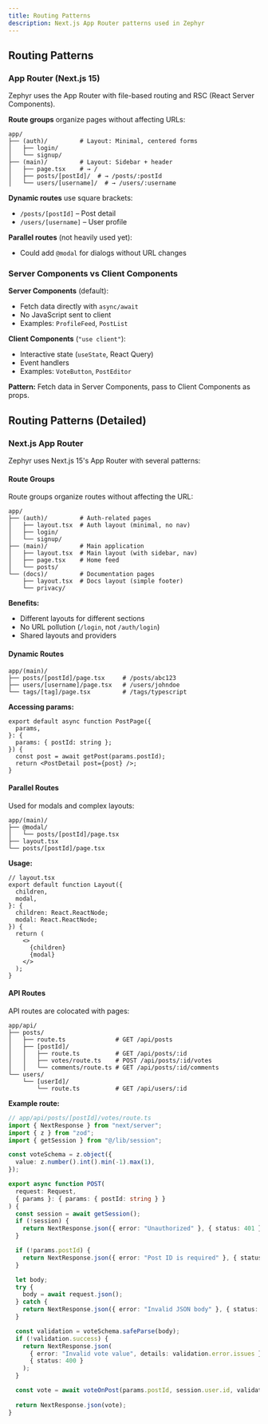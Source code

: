 ```yaml
---
title: Routing Patterns
description: Next.js App Router patterns used in Zephyr
---
```


## Routing Patterns

### App Router (Next.js 15)

Zephyr uses the App Router with file-based routing and RSC (React Server Components).

**Route groups** organize pages without affecting URLs:

```
app/
├── (auth)/         # Layout: Minimal, centered forms
│   ├── login/
│   └── signup/
├── (main)/         # Layout: Sidebar + header
│   ├── page.tsx    # → /
│   ├── posts/[postId]/  # → /posts/:postId
│   └── users/[username]/  # → /users/:username
```

**Dynamic routes** use square brackets:
- `/posts/[postId]` – Post detail
- `/users/[username]` – User profile

**Parallel routes** (not heavily used yet):
- Could add `@modal` for dialogs without URL changes

### Server Components vs Client Components

**Server Components** (default):
- Fetch data directly with `async/await`
- No JavaScript sent to client
- Examples: `ProfileFeed`, `PostList`

**Client Components** (`"use client"`):
- Interactive state (`useState`, React Query)
- Event handlers
- Examples: `VoteButton`, `PostEditor`

**Pattern:**
Fetch data in Server Components, pass to Client Components as props.

## Routing Patterns (Detailed)

### Next.js App Router

Zephyr uses Next.js 15's App Router with several patterns:

#### Route Groups

Route groups organize routes without affecting the URL:

```
app/
├── (auth)/         # Auth-related pages
│   ├── layout.tsx  # Auth layout (minimal, no nav)
│   ├── login/
│   └── signup/
├── (main)/         # Main application
│   ├── layout.tsx  # Main layout (with sidebar, nav)
│   ├── page.tsx    # Home feed
│   └── posts/
└── (docs)/         # Documentation pages
    ├── layout.tsx  # Docs layout (simple footer)
    └── privacy/
```

**Benefits:**
- Different layouts for different sections
- No URL pollution (`/login`, not `/auth/login`)
- Shared layouts and providers

#### Dynamic Routes

```
app/(main)/
├── posts/[postId]/page.tsx     # /posts/abc123
├── users/[username]/page.tsx   # /users/johndoe
└── tags/[tag]/page.tsx         # /tags/typescript
```

**Accessing params:**
```tsx
export default async function PostPage({
  params,
}: {
  params: { postId: string };
}) {
  const post = await getPost(params.postId);
  return <PostDetail post={post} />;
}
```

#### Parallel Routes

Used for modals and complex layouts:

```
app/(main)/
├── @modal/
│   └── posts/[postId]/page.tsx
├── layout.tsx
└── posts/[postId]/page.tsx
```

**Usage:**
```tsx
// layout.tsx
export default function Layout({
  children,
  modal,
}: {
  children: React.ReactNode;
  modal: React.ReactNode;
}) {
  return (
    <>
      {children}
      {modal}
    </>
  );
}
```

#### API Routes

API routes are colocated with pages:

```
app/api/
├── posts/
│   ├── route.ts              # GET /api/posts
│   ├── [postId]/
│   │   ├── route.ts          # GET /api/posts/:id
│   │   ├── votes/route.ts    # POST /api/posts/:id/votes
│   │   └── comments/route.ts # GET /api/posts/:id/comments
└── users/
    └── [userId]/
        └── route.ts          # GET /api/users/:id
```

**Example route:**
```typescript
// app/api/posts/[postId]/votes/route.ts
import { NextResponse } from "next/server";
import { z } from "zod";
import { getSession } from "@/lib/session";

const voteSchema = z.object({
  value: z.number().int().min(-1).max(1),
});

export async function POST(
  request: Request,
  { params }: { params: { postId: string } }
) {
  const session = await getSession();
  if (!session) {
    return NextResponse.json({ error: "Unauthorized" }, { status: 401 });
  }

  if (!params.postId) {
    return NextResponse.json({ error: "Post ID is required" }, { status: 400 });
  }

  let body;
  try {
    body = await request.json();
  } catch {
    return NextResponse.json({ error: "Invalid JSON body" }, { status: 400 });
  }

  const validation = voteSchema.safeParse(body);
  if (!validation.success) {
    return NextResponse.json(
      { error: "Invalid vote value", details: validation.error.issues },
      { status: 400 }
    );
  }

  const vote = await voteOnPost(params.postId, session.user.id, validation.data.value);
  
  return NextResponse.json(vote);
}
```